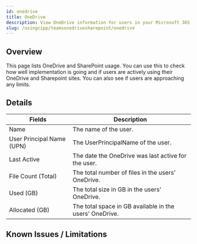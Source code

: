 ```yaml
---
id: onedrive
title: OneDrive
description: View OneDrive information for users in your Microsoft 365 tenants.
slug: /usingcipp/teamsonedrivesharepoint/onedrive
---
```


<PseudonymisedData />

## Overview

This page lists OneDrive and SharePoint usage.
You can use this to check how well implementation is going and if users are actively using their OneDrive and Sharepoint sites.
You can also see if users are approaching any limits.

## Details

| Fields                    | Description                                             |
| ------------------------- | ------------------------------------------------------- |
| Name                      | The name of the user.                                   |
| User Principal Name (UPN) | The UserPrincipalName of the user.                      |
| Last Active               | The date the OneDrive was last active for the user.     |
| File Count (Total)        | The total number of files in the users' OneDrive.       |
| Used (GB)                 | The total size in GB in the users' OneDrive.            |
| Allocated (GB)            | The total space in GB available in the users' OneDrive. |

## Known Issues / Limitations

<NoKnownIssues />
